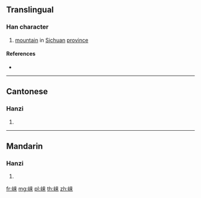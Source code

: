 {{also|崍}}
==Translingual==

===Han character===
{{Han char|rn=46|rad=山|as=07|sn=10|four=|canj=UDT|ids=⿰山来}}

# [[mountain]] in [[Sichuan]] [[province]]

====References====
* {{Han ref|kx=0312.301|hdz=10773.070|uh=5D03|ud=23811}}

----

==Cantonese==

===Hanzi===
{{yue-hanzi|jyut=[[loi4]]|y=loi4|tra=崍}}

# {{defn|lang=yue|sort=山07}}

----

==Mandarin==

===Hanzi===
{{cmn-hanzi|tra=崍|pin=[[lái]] ([[lai2]])|wg=lai<sup>2</sup>}}

# {{defn|lang=cmn|sort=山07}}

[[fr:崃]]
[[mg:崃]]
[[pl:崃]]
[[th:崃]]
[[zh:崃]]